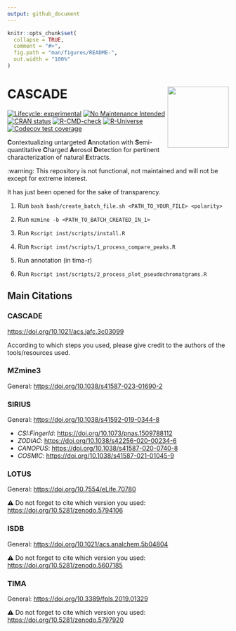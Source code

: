 ```yaml
---
output: github_document
---
```


<!-- README.md is generated from README.Rmd. Please edit that file -->

```r
knitr::opts_chunk$set(
  collapse = TRUE,
  comment = "#>",
  fig.path = "man/figures/README-",
  out.width = "100%"
)
```

# CASCADE <img src='https://raw.githubusercontent.com/adafede/cascade/dev/man/figures/logo.svg' align="right" height="139" />

<!-- badges: start -->
[![Lifecycle: experimental](https://img.shields.io/badge/lifecycle-experimental-orange.svg)](https://lifecycle.r-lib.org/articles/stages.html#experimental)
[![No Maintenance Intended](http://unmaintained.tech/badge.svg)](http://unmaintained.tech/)
[![CRAN status](https://www.r-pkg.org/badges/version/tima)](https://CRAN.R-project.org/package=tima)
[![R-CMD-check](https://github.com/adafede/cascade/actions/workflows/R-CMD-check.yaml/badge.svg)](https://github.com/adafede/cascade/actions/workflows/R-CMD-check.yaml)
[![R-Universe](https://adafede.r-universe.dev/badges/cascade)](https://adafede.r-universe.dev/cascade)
[![Codecov test coverage](https://codecov.io/gh/adafede/cascade/graph/badge.svg)](https://app.codecov.io/gh/adafede/cascade)
<!-- [![Docker](https://badgen.net/badge/icon/docker?icon=docker&label)](https://hub.docker.com/r/adafede/cascade/) -->
<!-- [![DOI](https://zenodo.org/badge/DOI/10.5281/zenodo.5797920.svg)](https://doi.org/10.5281/zenodo.5797920) -->
<!-- badges: end -->

**C**ontextualizing untargeted **A**nnotation with **S**emi-quantitative **C**harged **A**erosol **D**etection for pertinent characterization of natural **E**xtracts.

:warning: This repository is not functional, not maintained and will not be except for extreme interest.
 
It has just been opened for the sake of transparency.

1. Run `bash bash/create_batch_file.sh <PATH_TO_YOUR_FILE> <polarity>`

2. Run `mzmine -b <PATH_TO_BATCH_CREATED_IN_1>`

3. Run `Rscript inst/scripts/install.R`

4. Run `Rscript inst/scripts/1_process_compare_peaks.R`

5. Run annotation (in tima-r)

6. Run `Rscript inst/scripts/2_process_plot_pseudochromatgrams.R`


## Main Citations

### CASCADE

<https://doi.org/10.1021/acs.jafc.3c03099>

According to which steps you used, please give credit to the authors of the tools/resources used.

### MZmine3

General: <https://doi.org/10.1038/s41587-023-01690-2>

### SIRIUS

General: <https://doi.org/10.1038/s41592-019-0344-8>

- *CSI:FingerId*: <https://doi.org/10.1073/pnas.1509788112>
- *ZODIAC*: <https://doi.org/10.1038/s42256-020-00234-6>
- *CANOPUS*: <https://doi.org/10.1038/s41587-020-0740-8>
- *COSMIC*: <https://doi.org/10.1038/s41587-021-01045-9>

### LOTUS

General: <https://doi.org/10.7554/eLife.70780>

⚠️ Do not forget to cite which version you used: <https://doi.org/10.5281/zenodo.5794106>

### ISDB

General: <https://doi.org/10.1021/acs.analchem.5b04804>

⚠️ Do not forget to cite which version you used: <https://doi.org/10.5281/zenodo.5607185>

### TIMA

General: <https://doi.org/10.3389/fpls.2019.01329>

⚠️ Do not forget to cite which version you used: <https://doi.org/10.5281/zenodo.5797920>
